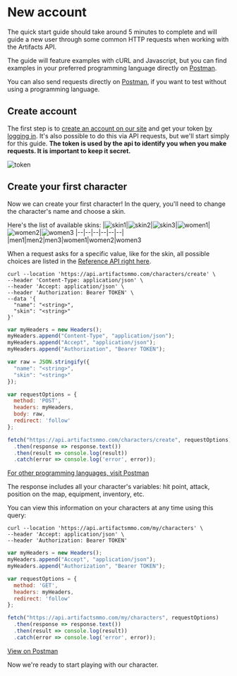 # New account

The quick start guide should take around 5 minutes to complete and will guide a new user through some common HTTP requests when working with the Artifacts API.

The guide will feature examples with cURL and Javascript, but you can find examples in your preferred programming language directly on [Postman](https://www.postman.com/technical-astronomer-98717517/workspace/artifacts-mmo/collection/21288292-e66222ff-825e-4ad9-8764-9667b3311629).

You can also send requests directly on [Postman](https://www.postman.com/technical-astronomer-98717517/workspace/artifacts-mmo/collection/21288292-e66222ff-825e-4ad9-8764-9667b3311629), if you want to test without using a programming language.

## Create account

The first step is to [create an account on our site](https://artifactsmmo.com/account/create) and get your token [by logging in](https://artifactsmmo.com/account). It's also possible to do this via API requests, but we'll start simply for this guide. **The token is used by the api to identify you when you make requests. It is important to keep it secret.**

![token](https://api.artifactsmmo.com/images/docs/token.png)

## Create your first character

Now we can create your first character!
In the query, you'll need to change the character's name and choose a skin.

Here's the list of available skins:
|![skin1](https://api.artifactsmmo.com/images/characters/men1.png)|![skin2](https://api.artifactsmmo.com/images/characters/men2.png)|![skin3](https://api.artifactsmmo.com/images/characters/men3.png)|![women1](https://api.artifactsmmo.com/images/characters/women1.png)|![women2](https://api.artifactsmmo.com/images/characters/women2.png)|![women3](https://api.artifactsmmo.com/images/characters/women3.png)
|--|--|--|--|--|--|
|men1|men2|men3|women1|women2|women3

When a request asks for a specific value, like for the skin, all possible choices are listed in the [Reference API right here](https://api.artifactsmmo.com/redoc#tag/Characters/operation/create_character_characters_create_post).

```http filename="cURL" copy
curl --location 'https://api.artifactsmmo.com/characters/create' \
--header 'Content-Type: application/json' \
--header 'Accept: application/json' \
--header 'Authorization: Bearer TOKEN' \
--data '{
  "name": "<string>",
  "skin": "<string>"
}'
```

```js filename="Javascript" copy
var myHeaders = new Headers();
myHeaders.append("Content-Type", "application/json");
myHeaders.append("Accept", "application/json");
myHeaders.append("Authorization", "Bearer TOKEN");

var raw = JSON.stringify({
  "name": "<string>",
  "skin": "<string>"
});

var requestOptions = {
  method: 'POST',
  headers: myHeaders,
  body: raw,
  redirect: 'follow'
};

fetch("https://api.artifactsmmo.com/characters/create", requestOptions)
  .then(response => response.text())
  .then(result => console.log(result))
  .catch(error => console.log('error', error));
```

[For other programming languages, visit Postman](https://www.postman.com/technical-astronomer-98717517/workspace/artifacts-mmo/request/21288292-2dc45457-9996-4e76-a1d0-9cfa3843691e?ctx=code)

The response includes all your character's variables: hit point, attack, position on the map, equipment, inventory, etc.

You can view this information on your characters at any time using this query:

```http filename="cURL" copy
curl --location 'https://api.artifactsmmo.com/my/characters' \
--header 'Accept: application/json' \
--header 'Authorization: Bearer TOKEN'
```

```js filename="Javascript" copy
var myHeaders = new Headers();
myHeaders.append("Accept", "application/json");
myHeaders.append("Authorization", "Bearer TOKEN");

var requestOptions = {
  method: 'GET',
  headers: myHeaders,
  redirect: 'follow'
};

fetch("https://api.artifactsmmo.com/my/characters", requestOptions)
  .then(response => response.text())
  .then(result => console.log(result))
  .catch(error => console.log('error', error));
```

[View on Postman](https://www.postman.com/technical-astronomer-98717517/workspace/artifacts-mmo/request/21288292-ba1152ac-0203-4857-a8ea-e13055a990d0)

Now we're ready to start playing with our character.